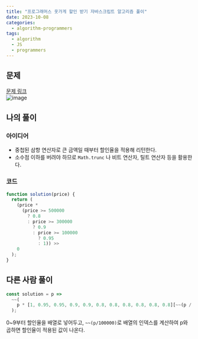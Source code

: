 ```yaml
---
title: "프로그래머스 옷가게 할인 받기 자바스크립트 알고리즘 풀이"
date: 2023-10-08
categories:
  - algorithm-programmers
tags:
  - algorithm
  - JS
  - programmers
---
```


## 문제

[문제 링크](https://school.programmers.co.kr/learn/courses/30/lessons/120818)  
![image](https://github.com/makepin2r/TIL/assets/39889583/be766822-1353-41b8-ad40-e612c477159d)

## 나의 풀이

### 아이디어

- 중첩된 삼항 연산자로 큰 금액일 때부터 할인율을 적용해 리턴한다.
- 소수점 이하를 버려야 하므로 `Math.trunc` 나 비트 연산자, 틸트 연산자 등을 활용한다.

### 코드

```javascript
function solution(price) {
  return (
    (price *
      (price >= 500000
        ? 0.8
        : price >= 300000
          ? 0.9
          : price >= 100000
            ? 0.95
            : 1)) >>
    0
  );
}
```

## 다른 사람 풀이

```javascript
const solution = p =>
  ~~(
    p * [1, 0.95, 0.95, 0.9, 0.9, 0.8, 0.8, 0.8, 0.8, 0.8, 0.8][~~(p / 100000)]
  );
```

0~9부터 할인율을 배열로 넣어두고, `~~(p/100000)`로 배열의 인덱스를 계산하여 p와 곱하면 할인율이 적용된 값이 나온다.

